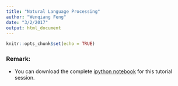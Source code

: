 ```yaml
---
title: "Natural Language Processing"
author: "Wenqiang Feng"
date: "3/2/2017"
output: html_document
---
```


```r
knitr::opts_chunk$set(echo = TRUE)
```
### Remark: 

- You can download the complete [ipython notebook](./ipynb/Natural Language Processing nb.ipynb) for this tutorial session.